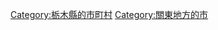 {{DEFAULTSORT:Sakura-shi}}
[[Category:栃木縣的市町村|Category:栃木縣的市町村]]
[[Category:關東地方的市|Category:關東地方的市]]